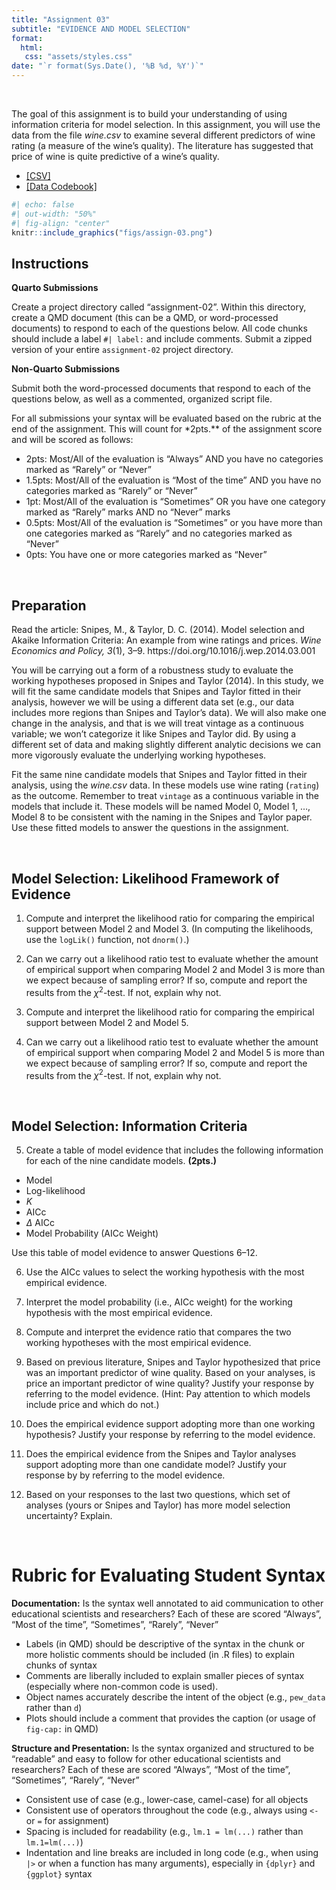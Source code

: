 ```yaml
---
title: "Assignment 03"
subtitle: "EVIDENCE AND MODEL SELECTION"
format:
  html:
   css: "assets/styles.css"
date: "`r format(Sys.Date(), '%B %d, %Y')`"
---
```


<br />

The goal of this assignment is to build your understanding of using information criteria for model selection. In this assignment, you will use the data from the file *wine.csv* to examine several different predictors of wine rating (a measure of the wine's quality). The literature has suggested that price of wine is quite predictive of a wine's quality.

- [[CSV]](https://raw.githubusercontent.com/zief0002/fluffy-ants/main/data/wine.csv)
- [[Data Codebook]](http://zief0002.github.io/fluffy-ants/codebooks/wine.html)


```r
#| echo: false
#| out-width: "50%"
#| fig-align: "center"
knitr::include_graphics("figs/assign-03.png")
```


## Instructions

**Quarto Submissions**

Create a project directory called "assignment-02". Within this directory, create a QMD document (this can be a QMD, or word-processed documents) to respond to each of the questions below. All code chunks should include a label `#| label:` and include comments. Submit a zipped version of your entire `assignment-02` project directory.


**Non-Quarto Submissions**

Submit both the word-processed documents that respond to each of the questions below, as well as a commented, organized script file.


For all submissions your syntax will be evaluated based on the rubric at the end of the assignment. This will count for *2pts.** of the assignment score and will be scored as follows:

- 2pts: Most/All of the evaluation  is "Always" AND you have no categories marked as "Rarely" or "Never"
- 1.5pts: Most/All of the evaluation is "Most of the time" AND you have no categories marked as "Rarely" or "Never"
- 1pt: Most/All of the evaluation is "Sometimes" OR you have one category marked as "Rarely" marks AND no "Never" marks
- 0.5pts: Most/All of the evaluation is "Sometimes" or you have more than one categories marked as "Rarely" and no categories marked as "Never"
- 0pts: You have one or more categories marked as "Never"

<br />


## Preparation

Read the article: Snipes, M., &amp; Taylor, D. C. (2014). Model selection and Akaike Information Criteria: An example from wine ratings and prices. *Wine Economics and Policy, 3*(1), 3--9. https://doi.org/10.1016/j.wep.2014.03.001


You will be carrying out a form of a robustness study to evaluate the working hypotheses proposed in Snipes and Taylor (2014). In this study, we will fit the same candidate models that Snipes and Taylor fitted in their analysis, however we will be using a different data set (e.g., our data includes more regions than Snipes and Taylor’s data). We will also make one change in the analysis, and that is we will treat vintage as a continuous variable; we won’t categorize it like Snipes and Taylor did. By using a different set of data and making slightly different analytic decisions we can more vigorously evaluate the underlying working hypotheses.


Fit the same nine candidate models that Snipes and Taylor fitted in their analysis, using the *wine.csv* data. In these models use wine rating (`rating`) as the outcome. Remember to treat `vintage` as a continuous variable in the models that include it. These models will be named Model 0, Model 1, ..., Model 8 to be consistent with the naming in the Snipes and Taylor paper. Use these fitted models to answer the questions in the assignment.

<br />


## Model Selection: Likelihood Framework of Evidence

1. Compute and interpret the likelihood ratio for comparing the empirical support between Model 2 and Model 3. (In computing the likelihoods, use the `logLik()` function, not `dnorm()`.)

2. Can we carry out a likelihood ratio test to evaluate whether the amount of empirical support when comparing Model 2 and Model 3 is more than we expect because of sampling error? If so, compute and report the results from the $\chi^2$-test. If not, explain why not.

3. Compute and interpret the likelihood ratio for comparing the empirical support between Model 2 and Model 5.

4. Can we carry out a likelihood ratio test to evaluate whether the amount of empirical support when comparing Model 2 and Model 5 is more than we expect because of sampling error? If so, compute and report the results from the $\chi^2$-test. If not, explain why not.

<br />


## Model Selection: Information Criteria

5. Create a table of model evidence that includes the following information for each of the nine candidate models. **(2pts.)**

  - Model
  - Log-likelihood
  - *K*
  - AICc
  - $\Delta$ AICc
  - Model Probability (AICc Weight)

Use this table of model evidence to answer Questions 6--12.

6. Use the AICc values to select the working hypothesis with the most empirical evidence.

7. Interpret the model probability (i.e., AICc weight) for the working hypothesis with the most empirical evidence.

8. Compute and interpret the evidence ratio that compares the two working hypotheses with the most empirical evidence.

9. Based on previous literature, Snipes and Taylor hypothesized that price was an important predictor of wine quality. Based on your analyses, is price an important predictor of wine quality? Justify your response by referring to the model evidence. (Hint: Pay attention to which models include price and which do not.)

10. Does the empirical evidence support adopting more than one working hypothesis? Justify your response by referring to the model evidence.

11. Does the empirical evidence from the Snipes and Taylor analyses support adopting more than one candidate model? Justify your response by by referring to the model evidence.

12. Based on your responses to the last two questions, which set of analyses (yours or Snipes and Taylor) has more model selection uncertainty? Explain.

<br />


# Rubric for Evaluating Student Syntax

**Documentation:** Is the syntax well annotated to aid communication to other educational scientists and researchers? Each of these are scored "Always", "Most of the time", "Sometimes", "Rarely", "Never" 

- Labels (in QMD) should be descriptive of the syntax in the chunk or more holistic comments should be included (in .R files) to explain chunks of syntax
- Comments are liberally included to explain smaller pieces of syntax (especially where non-common code is used).
- Object names accurately describe the intent of the object (e.g., `pew_data` rather than `d`)
- Plots should include a comment that provides the caption (or usage of `fig-cap:` in QMD)


**Structure and Presentation:** Is the syntax organized and structured to be "readable" and easy to follow for other educational scientists and researchers? Each of these are scored "Always", "Most of the time", "Sometimes", "Rarely", "Never"

- Consistent use of case (e.g., lower-case, camel-case) for all objects
- Consistent use of operators throughout the code (e.g., always using `<-` or `=` for assignment)
- Spacing is included for readability (e.g., `lm.1 = lm(...)` rather than `lm.1=lm(...)`)
- Indentation and line breaks are included in long code (e.g., when using `|>` or when a function has many arguments), especially in `{dplyr}` and `{ggplot}` syntax

<br />



